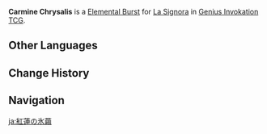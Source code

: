 {{Genius Invokation TCG Skill Infobox
|image      = Carmine Chrysalis Character Card Skill.png
|type       = Elemental Burst
|character  = La Signora
|element    = Cryo
|matching   = 3
|unaligned  = 
|energy     = 2
|effect     = Deals 4 {{color|cryo|Cryo DMG}}, heals this character for 2 HP. Removes '''Ice-Sealed Crimson Witch of Embers'''. This character permanently switches to '''Crimson Witch of Embers''' state.
|order      = 3
}}
'''Carmine Chrysalis''' is a [[Character Card Elemental Burst|Elemental Burst]] for [[La Signora (Character Card)|La Signora]] in [[Genius Invokation TCG]].

==Other Languages==
{{Other Languages
|en      = Carmine Chrysalis
|zhs     = 红莲冰茧
|zhs_rm  = Hónglián Bīngjiǎn
|zht     = 紅蓮冰繭
|zht_rm  = Hónglián Bīngjiǎn
|zh_tl   = Red Lotus, Ice Cocoon
|ja      = 紅蓮の氷繭
|ja_rm   = Guren no Hyouken
|ja_tl   = Carmine Ice Cocoon
|ko      = 홍련<->의 얼음 고치
|ko_tl   = Red Lotus' Ice Cocoon
|es      = Capullo gélido carmesí
|es_tl   = Frozen Crimson Cocoon
|fr      = Chrysalide carmin
|fr_tl   = Carmine Chrysalis
|ru      = Пунцовый кокон
|ru_tl   = Crimson Cocoon
|th      = Carmine Chrysalis
|vi      = Kén Băng Hồng Liên
|vi_tl   = 
|de      = Karminroter Eiskokon
|de_tl   = Carmine Ice Cocoon
|id      = Carmine Chrysalis
|pt      = Carmine Chrysalis
|tr      = Kızıl Koza
|tr_tl   = 
|it      = Crisalide scarlatta
|it_tl   = 
}}

==Change History==
{{Change History|4.3}}

==Navigation==
{{Genius Invokation TCG Skill Navbox|La Signora}}
{{Genius Invokation TCG Skill Navbox|Crimson Witch of Embers}}

[[ja:紅蓮の氷繭]]